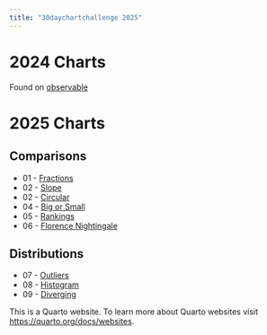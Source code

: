```yaml
---
title: "30daychartchallenge 2025"
---
```


# 2024 Charts

Found on [observable](https://observablehq.com/collection/@ericws/30daychartchallenge2024)

# 2025 Charts

## Comparisons

- 01 - [Fractions](charts/01fractions/01fractions.qmd)
- 02 - [Slope](charts/02slope/02slope.qmd)
- 02 - [Circular](charts/03circular/03circular.qmd)
- 04 - [Big or Small](charts/04big-or-small/04big-or-small.qmd)
- 05 - [Rankings](charts/05rankings/05rankings.qmd)
- 06 - [Florence Nightingale](charts/06florence-nightingale/06florence-nightingale.qmd)


## Distributions
- 07 - [Outliers](charts/07outliers/07outliers.qmd)
- 08 - [Histogram](charts/08histogram/08histogram.qmd)
- 09 - [Diverging](/charts/09diverging/09diverging.qmd)



This is a Quarto website.
To learn more about Quarto websites visit <https://quarto.org/docs/websites>.
